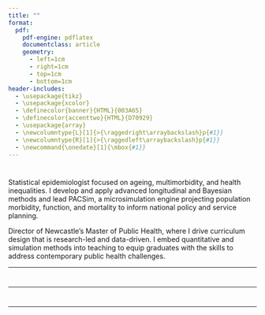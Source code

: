 ```yaml
---
title: ""
format:
  pdf:
    pdf-engine: pdflatex
    documentclass: article
    geometry:
      - left=1cm
      - right=1cm
      - top=1cm
      - bottom=1cm
header-includes:
  - \usepackage{tikz}
  - \usepackage{xcolor}
  - \definecolor{banner}{HTML}{003A65}
  - \definecolor{accenttwo}{HTML}{D70929}
  - \usepackage{array}
  - \newcolumntype{L}[1]{>{\raggedright\arraybackslash}p{#1}}
  - \newcolumntype{R}[1]{>{\raggedleft\arraybackslash}p{#1}}
  - \newcommand{\onedate}[1]{\mbox{#1}}
---
```


\begin{tikzpicture}[remember picture,overlay]
  \node[anchor=north west, fill=banner, text=white, inner sep=10pt,
        minimum width=\paperwidth, minimum height=2.8cm] at (current page.north west)
        {\parbox{\paperwidth}{\centering
           \Huge Andrew Kingston {\Large\itshape BSc(Hons) MSc PhD CStat SFHEA}\\[0.4em]
           \large SENIOR LECTURER $\cdot$ CHARTERED STATISTICIAN $\cdot$ EPIDEMIOLOGIST}};
\end{tikzpicture}

\vspace*{1.0cm} 

# \textcolor{banner}{Profile}

\textcolor{accenttwo}{\textbf{RESEARCH:}} Statistical epidemiologist focused on ageing, multimorbidity, and health inequalities. I develop and apply advanced longitudinal and Bayesian methods and lead PACSim, a microsimulation engine projecting population morbidity, function, and mortality to inform national policy and service planning.

\textcolor{accenttwo}{\textbf{EDUCATION:}} Director of Newcastle’s Master of Public Health, where I drive curriculum design that is research-led and data-driven. I embed quantitative and simulation methods into teaching to equip graduates with the skills to address contemporary public health challenges.

---

# \textcolor{banner}{Career Appointments}

\setlength{\tabcolsep}{0pt}
\begin{tabular}{@{}L{.30\textwidth} L{.52\textwidth} R{.18\textwidth}@{}}
\textbf{Newcastle University} & \textcolor{accenttwo}{Senior Lecturer in the Epidemiology of Ageing} & \onedate{Jan 2019--Present} \\
\textbf{Newcastle University} & \textcolor{accenttwo}{Newcastle University Research Fellow}          & \onedate{Feb 2018--Dec 2019} \\
\textbf{NIHR School for Primary Care Research (SPCR)} & \textcolor{accenttwo}{Research Fellow}     & \onedate{Feb 2017--Jan 2018} \\
\textbf{Newcastle University} & \textcolor{accenttwo}{Research Associate in Medical Statistics}       & \onedate{Sept 2008--Jan 2017} \\
\end{tabular}

\vspace{1em}

---

# \textcolor{banner}{Education}

\setlength{\tabcolsep}{0pt}
\begin{tabular}{@{}L{.30\textwidth} L{.52\textwidth} R{.18\textwidth}@{}}
\textbf{Newcastle University}   & \textcolor{accenttwo}{PhD Epidemiology/Statistics}  & \onedate{July 2016 (part-time)} \\
\textbf{University of Leicester}& \textcolor{accenttwo}{MSc in Medical Statistics}    & \onedate{Sept 2008} \\
\textbf{Northumbria University} & \textcolor{accenttwo}{BSc Honours in Mathematics}   & \onedate{June 2005} \\
\end{tabular}

\vspace{1em}

---

# \textcolor{banner}{Grants \& Funding}

# \textcolor{banner}{Grants \& Funding}

\setlength{\tabcolsep}{0pt}
\begin{tabular}{@{}L{.20\textwidth} L{.35\textwidth} L{.12\textwidth} R{.13\textwidth} R{.15\textwidth}@{}}
\textbf{NIHR}           & \textcolor{accenttwo}{Healthy Ageing Policy Research Unit} & Co-applicant & £5.5M     & \onedate{2024--2029} \\
\textbf{NIHR}           & \textcolor{accenttwo}{Extending Working Lives for People with Musculoskeletal Conditions} & Co-applicant & £749,437  & \onedate{2023--2026} \\
\textbf{Wellcome Trust} & \textcolor{accenttwo}{North and South: Regional Health Inequalities in England} & Co-applicant & £913,683  & \onedate{2021--2026} \\
\textbf{Legal \& General} & \textcolor{accenttwo}{Advanced Care Research Centre (The Person in Context)} & Co-applicant & £1.3M     & \onedate{2020--2025} \\
\end{tabular}